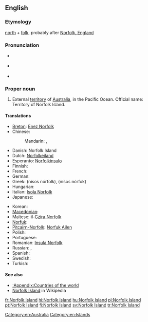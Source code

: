 ==English==
{{wikipedia}}

===Etymology===
[[north]] + [[folk]], probably after [[w:Norfolk, England|Norfolk, England]]

===Pronunciation===
* {{a|UK}} {{IPA|/ˈnɔː.fək ˈaɪ.lənd/}}
* {{a|US}} {{IPA|/ˈnɔɹ.fɔk ˈaɪ.lənd/}}
* {{audio|en-us-Norfolk Island.ogg|Audio (US)}}

===Proper noun===
{{en-proper noun|head=[[Norfolk]] [[island|Island]]}}

# External [[territory]] of [[Australia]], in the Pacific Ocean. Official name: Territory of Norfolk Island.

====Translations====
{{trans-top|external territory of Australia}}
* [[Breton]]: [[Enez Norfolk]]
* Chinese:
*: Mandarin: {{t-|cmn|諾福克島|sc=Hani}}, {{t-|cmn|诺福克岛|tr=Nuòfúkè dǎo|sc=Hani}}
* Danish: Norfolk Island
* Dutch: [[Norfolkeiland]]
* Esperanto: [[Norfolkinsulo]]
* Finnish: {{t+|fi|Norfolkinsaari}}
* French: {{t+|fr|île Norfolk|f}}
* German: {{t-|de|Norfolkinsel|f}}
* Greek: {{t-|el|Νήσος Νόρφολκ|f}} (nísos nórfolk), {{t-|el|Νήσος Νόρφοκ|f}} (nísos nórfok)
* Hungarian: {{t+|hu|Norfolk-sziget}}
* Italian: [[Isola Norfolk]]
* Japanese: {{t-|ja|ノーフォーク島|tr=Nōfōku-tō|sc=Jpan}}
{{trans-mid}}
* Korean: {{t-|ko|노퍽 섬|tr=Nopeok seom|sc=Kore}}
* [[Macedonian]]: {{t-|mk|Норфолк|m|tr=Nórfolk}}
* Maltese: il-[[Gżira Norfolk]]
* [[Norfuk]]: {{tø|cpe-nor|Norfuk Ailen}}
* [[Pitcairn-Norfolk]]: [[Norfuk Ailen]]
* Polish: {{t+|pl|Norfolk}}
* Portuguese: {{t-|pt|ilha Norfolk|f}}
* Romanian: [[Insula Norfolk]]
* Russian: {{t-|ru|Норфолк|m|tr=Nórfolk|sc=Cyrl}}, {{t-|ru|остров Норфолк|m|tr=óstrov Nórfolk|sc=Cyrl}}
* Spanish: {{t-|es|isla Norfolk|f}}
* Swedish: {{t+|sv|Norfolkön}}
* Turkish: {{t+|tr|Norfolk Adası}}
{{trans-bottom}}

====See also====
* [[:Appendix:Countries of the world]]
* [[w:Norfolk Island|Norfolk Island]] in Wikipedia

[[Category:en:Australia]]
[[Category:en:Islands]]

[[fr:Norfolk Island]]
[[hi:Norfolk Island]]
[[hu:Norfolk Island]]
[[pl:Norfolk Island]]
[[pt:Norfolk Island]]
[[fi:Norfolk Island]]
[[sv:Norfolk Island]]
[[tr:Norfolk Island]]
